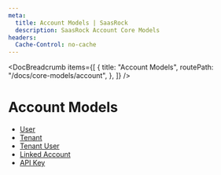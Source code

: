 ```yaml
---
meta:
  title: Account Models | SaasRock
  description: SaasRock Account Core Models
headers:
  Cache-Control: no-cache
---
```



<DocBreadcrumb
  items={[
    {
      title: "Account Models",
      routePath: "/docs/core-models/account",
    },
  ]}
/>

# Account Models

- [User](/docs/core-models/account/user)
- [Tenant](/docs/core-models/account/tenant)
- [Tenant User](/docs/core-models/account/tenant-user)
- [Linked Account](/docs/core-models/account/linked-account)
- [API Key](/docs/core-models/account/api-key)
